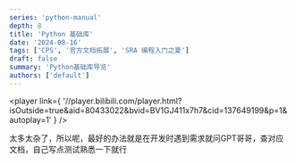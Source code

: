 ```yaml
---
series: 'python-manual'
depth: 8
title: 'Python 基础库'
date: '2024-08-16'
tags: ['CPS', '官方文档拓展', 'SRA 编程入门之夏']
draft: false
summary: 'Python基础库导览'
authors: ['default']
---
```


<player
  link={
    '//player.bilibili.com/player.html?isOutside=true&aid=80433022&bvid=BV1GJ411x7h7&cid=137649199&p=1&autoplay=1'
  }
/>

太多太杂了，所以呢，最好的办法就是在开发时遇到需求就问GPT哥哥，查对应文档，自己写点测试熟悉一下就行
